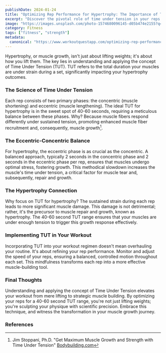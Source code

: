 ```yaml
---
publishDate: 2024-01-24
title: "Optimizing Rep Performance for Hypertrophy: The Importance of Time Under Tension"
excerpt: "Discover the pivotal role of time under tension in your reps and learn the ideal balance for hypertrophy to transform your muscle growth journey."
image: "https://images.unsplash.com/photo-1574680096145-d05b474e2155?q=80&w=1738&auto=format&fit=crop&ixlib=rb-4.0.3&ixid=M3wxMjA3fDB8MHxwaG90by1wYWdlfHx8fGVufDB8fHx8fA%3D%3D"
category: Fitness
tags: ["fitness", "strength"]
metadata:
  canonical: "https://www.workoutquestapp.com/optimizing-rep-performance-for-hypertrophy"
---
```


Hypertrophy, or muscle growth, isn't just about lifting weights; it's about how you lift them. The key lies in understanding and applying the concept of Time Under Tension (TUT). TUT refers to the total duration your muscles are under strain during a set, significantly impacting your hypertrophy outcomes. 

### The Science of Time Under Tension

Each rep consists of two primary phases: the concentric (muscle shortening) and eccentric (muscle lengthening). The ideal TUT for hypertrophy is in the sweet spot of 40-60 seconds, requiring a meticulous balance between these phases. Why? Because muscle fibers respond differently under sustained tension, promoting enhanced muscle fiber recruitment and, consequently, muscle growth[^1].

### The Eccentric-Concentric Balance

For hypertrophy, the eccentric phase is as crucial as the concentric. A balanced approach, typically 2 seconds in the concentric phase and 2 seconds in the eccentric phase per rep, ensures that muscles undergo optimal stress, fostering growth. This methodical slowdown increases the muscle's time under tension, a critical factor for muscle tear and, subsequently, repair and growth. 

### The Hypertrophy Connection

Why focus on TUT for hypertrophy? The sustained strain during each rep leads to more significant muscle damage. This damage is not detrimental; rather, it's the precursor to muscle repair and growth, known as hypertrophy. The 40-60 second TUT range ensures that your muscles are under enough tension to trigger this growth response effectively.

### Implementing TUT in Your Workout

Incorporating TUT into your workout regimen doesn't mean overhauling your routine. It's about refining your rep performance. Monitor and adjust the speed of your reps, ensuring a balanced, controlled motion throughout each set. This mindfulness transforms each rep into a more effective muscle-building tool.

### Final Thoughts

Understanding and applying the concept of Time Under Tension elevates your workout from mere lifting to strategic muscle building. By optimizing your reps for a 40-60 second TUT range, you're not just lifting weights; you're sculpting your physique with scientific precision. Embrace this technique, and witness the transformation in your muscle growth journey.

### References
[^1]: Jim Stoppani, Ph.D. "Get Maximum Muscle Growth and Strength with Time Under Tension" [Bodybuilding.com](https://www.bodybuilding.com/content/get-maximum-muscle-growth-and-strength-with-time-under-tension.html)
